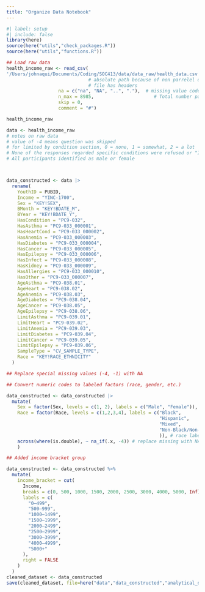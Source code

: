 ```yaml
---
title: "Organize Data Notebook"
---
```


```r
#| label: setup
#| include: false
library(here)
source(here("utils","check_packages.R"))
source(here("utils","functions.R"))

## Load raw data
health_income_raw <- read_csv(
'/Users/johnaqui/Documents/Coding/SOC413/data/data_raw/health_data.csv', 
                              # absolute path because of non parrelel directories
                              # file has headers
                   na = c("na", "NA", "..", "."),  # missing value codes
                   n_max = 8985,                      # Total number participants
                   skip = 0,                      
                   comment = "#")

health_income_raw

data <- health_income_raw
# notes on raw data
# value of -4 means question was skipped
# for limited by condition section, 0 = none, 1 = somewhat, 2 = a lot
# None of the responses regarded specific conditions were refused or "I don't know"
# All participants identified as male or female



data_constructed <- data |>
  rename(
    YouthID = PUBID,
    Income = "YINC-1700",
    Sex = "KEY!SEX",
    BMonth = "KEY!BDATE_M",
    BYear = "KEY!BDATE_Y",
    HasCondition = "PC9-032",
    HasAsthma = "PC9-033_000001",
    HasHeartCond = "PC9-033_000002",
    HasAnemia = "PC9-033_000003",
    HasDiabetes = "PC9-033_000004",
    HasCancer = "PC9-033_000005",
    HasEpilepsy = "PC9-033_000006",
    HasInfect = "PC9-033_000008",
    HasKidney = "PC9-033_000009",
    HasAllergies = "PC9-033_000010",
    HasOther = "PC9-033_000007",
    AgeAsthma = "PC9-038.01",
    AgeHeart = "PC9-038.02",
    AgeAnemia = "PC9-038.03",
    AgeDiabetes = "PC9-038.04",
    AgeCancer = "PC9-038.05",
    AgeEpilepsy = "PC9-038.06",
    LimitAsthma = "PC9-039.01",
    LimitHeart = "PC9-039.02",
    LimitAnemia = "PC9-039.03",
    LimitDiabetes = "PC9-039.04",
    LimitCancer = "PC9-039.05",
    LimitEpilepsy = "PC9-039.06",
    SampleType = "CV_SAMPLE_TYPE",
    Race = "KEY!RACE_ETHNICITY"
  )

## Replace special missing values (-4, -1) with NA

## Convert numeric codes to labeled factors (race, gender, etc.)

data_constructed <- data_constructed |>
  mutate(
    Sex = factor(Sex, levels = c(1, 2), labels = c("Male", "Female")), # sex label
    Race = factor(Race, levels = c(1,2,3,4), labels = c("Black", 
                                                        "Hispanic", 
                                                        "Mixed",
                                                        "Non-Black/Non-Hispanic"
                                                        )), # race label
    across(where(is.double), ~ na_if(.x, -4)) # replace missing with NA
    )

## Added income bracket group

data_constructed <- data_constructed %>%
  mutate(
    income_bracket = cut(
      Income,
      breaks = c(0, 500, 1000, 1500, 2000, 2500, 3000, 4000, 5000, Inf),
      labels = c(
        "0–499",
        "500–999",
        "1000–1499",
        "1500–1999",
        "2000–2499",
        "2500–2999",
        "3000–3999",
        "4000–4999",
        "5000+"
      ),
      right = FALSE
    )
  )
cleaned_dataset <- data_constructed
save(cleaned_dataset, file=here("data","data_constructed","analytical_data.RData"))
```
